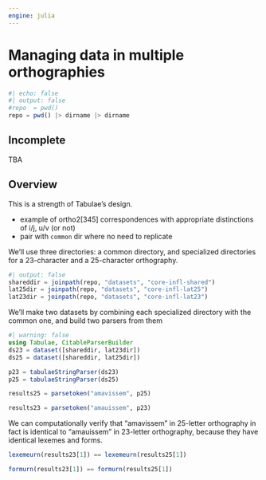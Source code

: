 ```yaml
---
engine: julia
---
```


# Managing data in multiple orthographies


```julia
#| echo: false
#| output: false
#repo  = pwd()
repo = pwd() |> dirname |> dirname

```


:::{.callout-warning}
## Incomplete

TBA
:::

## Overview

This is a strength of Tabulae's design.

- example of ortho2[345] correspondences with appropriate distinctions of i/j, u/v (or not)
- pair with `common` dir where no need to replicate


We'll use three directories: a common directory, and specialized directories for a 23-character and a 25-character orthography.

```julia
#| output: false
shareddir = joinpath(repo, "datasets", "core-infl-shared") 
lat25dir = joinpath(repo, "datasets", "core-infl-lat25") 
lat23dir = joinpath(repo, "datasets", "core-infl-lat23") 
```


We'll make two datasets by combining each specialized directory with the common one, and build two parsers from them

```julia
#| warning: false 
using Tabulae, CitableParserBuilder
ds23 = dataset([shareddir, lat23dir])
ds25 = dataset([shareddir, lat25dir])

p23 = tabulaeStringParser(ds23)
p25 = tabulaeStringParser(ds25)
```


```julia
results25 = parsetoken("amavissem", p25)
```



```julia
results23 = parsetoken("amauissem", p23)
```


We can computationally verify that "amavissem" in 25-letter orthography in fact is identical to "amauissem" in 23-letter orthography, because they have identical lexemes and forms.

```julia
lexemeurn(results23[1]) == lexemeurn(results25[1])
```

```julia
formurn(results23[1]) == formurn(results25[1])
```

